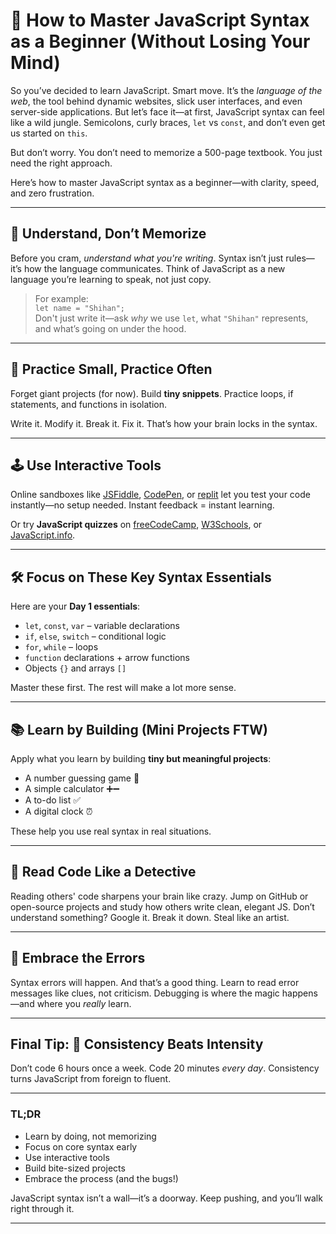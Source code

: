 # 🚀 How to Master JavaScript Syntax as a Beginner (Without Losing Your Mind)

So you’ve decided to learn JavaScript. Smart move. It’s the _language of the web_, the tool behind dynamic websites, slick user interfaces, and even server-side applications. But let’s face it—at first, JavaScript syntax can feel like a wild jungle. Semicolons, curly braces, `let` vs `const`, and don’t even get us started on `this`.

But don’t worry. You don’t need to memorize a 500-page textbook. You just need the right approach.

Here’s how to master JavaScript syntax as a beginner—with clarity, speed, and zero frustration.

---

## 🧠 Understand, Don’t Memorize

Before you cram, _understand what you're writing_. Syntax isn’t just rules—it’s how the language communicates. Think of JavaScript as a new language you’re learning to speak, not just copy.

> For example:  
> `let name = "Shihan";`  
> Don't just write it—ask _why_ we use `let`, what `"Shihan"` represents, and what’s going on under the hood.

---

## 🔁 Practice Small, Practice Often

Forget giant projects (for now). Build **tiny snippets**. Practice loops, if statements, and functions in isolation.

Write it. Modify it. Break it. Fix it. That’s how your brain locks in the syntax.

---

## 🕹️ Use Interactive Tools

Online sandboxes like [JSFiddle](https://jsfiddle.net), [CodePen](https://codepen.io), or [replit](https://replit.com) let you test your code instantly—no setup needed. Instant feedback = instant learning.

Or try **JavaScript quizzes** on [freeCodeCamp](https://freecodecamp.org), [W3Schools](https://www.w3schools.com/js), or [JavaScript.info](https://javascript.info).

---

## 🛠️ Focus on These Key Syntax Essentials

Here are your **Day 1 essentials**:

- `let`, `const`, `var` – variable declarations
- `if`, `else`, `switch` – conditional logic
- `for`, `while` – loops
- `function` declarations + arrow functions
- Objects `{}` and arrays `[]`

Master these first. The rest will make a lot more sense.

---

## 📚 Learn by Building (Mini Projects FTW)

Apply what you learn by building **tiny but meaningful projects**:

- A number guessing game 🎲
- A simple calculator ➕➖
- A to-do list ✅
- A digital clock ⏰

These help you use real syntax in real situations.

---

## 🧩 Read Code Like a Detective

Reading others' code sharpens your brain like crazy. Jump on GitHub or open-source projects and study how others write clean, elegant JS. Don’t understand something? Google it. Break it down. Steal like an artist.

---

## 🐛 Embrace the Errors

Syntax errors will happen. And that’s a good thing. Learn to read error messages like clues, not criticism. Debugging is where the magic happens—and where you _really_ learn.

---

## Final Tip: 🚀 Consistency Beats Intensity

Don’t code 6 hours once a week. Code 20 minutes _every day_. Consistency turns JavaScript from foreign to fluent.

---

### TL;DR

- Learn by doing, not memorizing
- Focus on core syntax early
- Use interactive tools
- Build bite-sized projects
- Embrace the process (and the bugs!)

JavaScript syntax isn’t a wall—it’s a doorway. Keep pushing, and you’ll walk right through it.

---
